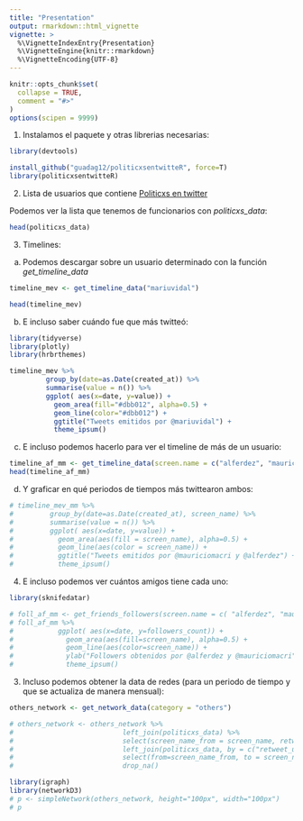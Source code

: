```yaml
---
title: "Presentation"
output: rmarkdown::html_vignette
vignette: >
  %\VignetteIndexEntry{Presentation}
  %\VignetteEngine{knitr::rmarkdown}
  %\VignetteEncoding{UTF-8}
---
```


```r
knitr::opts_chunk$set(
  collapse = TRUE,
  comment = "#>"
)
options(scipen = 9999)
```

1. Instalamos el paquete y otras librerias necesarias:
```r
library(devtools)

install_github("guadag12/politicxsentwitteR", force=T)
library(politicxsentwitteR)
```

2. Lista de usuarios que contiene [Politicxs en twitter]()

Podemos ver la lista que tenemos de funcionarios con *politicxs_data*:
```r
head(politicxs_data)
```

3. Timelines:

a. Podemos descargar sobre un usuario determinado con la función *get_timeline_data*
```r
timeline_mev <- get_timeline_data("mariuvidal")

head(timeline_mev)
```
b. E incluso saber cuándo fue que más twitteó:
```r
library(tidyverse)
library(plotly)
library(hrbrthemes)

timeline_mev %>%
         group_by(date=as.Date(created_at)) %>%
         summarise(value = n()) %>%
         ggplot( aes(x=date, y=value)) +
           geom_area(fill="#dbb012", alpha=0.5) +
           geom_line(color="#dbb012") +
           ggtitle("Tweets emitidos por @mariuvidal") +
           theme_ipsum()

```
c. E incluso podemos hacerlo para ver el timeline de más de un usuario:
```r
timeline_af_mm <- get_timeline_data(screen.name = c("alferdez", "mauriciomacri"))
head(timeline_af_mm)
```
d. Y graficar en qué periodos de tiempos más twittearon ambos:
```r
# timeline_mev_mm %>%
#         group_by(date=as.Date(created_at), screen_name) %>%
#         summarise(value = n()) %>%
#         ggplot( aes(x=date, y=value)) +
#           geom_area(aes(fill = screen_name), alpha=0.5) +
#           geom_line(aes(color = screen_name)) +
#           ggtitle("Tweets emitidos por @mauriciomacri y @alferdez") +
#           theme_ipsum()
```

4. E incluso podemos ver cuántos amigos tiene cada uno:
```r
library(sknifedatar)

# foll_af_mm <- get_friends_followers(screen.name = c( "alferdez", "mauriciomacri"))
# foll_af_mm %>%
#           ggplot( aes(x=date, y=followers_count)) +
#             geom_area(aes(fill=screen_name), alpha=0.5) +
#             geom_line(aes(color=screen_name)) +
#             ylab("Followers obtenidos por @alferdez y @mauriciomacri") +
#             theme_ipsum()
```

3. Incluso podemos obtener la data de redes (para un periodo de tiempo y que se actualiza de manera mensual):
```r
others_network <- get_network_data(category = "others") 
```

```r
# others_network <- others_network %>%
#                           left_join(politicxs_data) %>%
#                           select(screen_name_from = screen_name, retweet_user_id, value) %>%
#                           left_join(politicxs_data, by = c("retweet_user_id"= "user_id")) %>%
#                           select(from=screen_name_from, to = screen_name, value) %>%
#                           drop_na()
```

```r
library(igraph)
library(networkD3)
# p <- simpleNetwork(others_network, height="100px", width="100px")
# p
```







